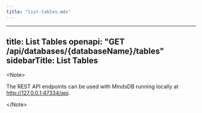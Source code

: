 ```yaml
---
title: "list-tables.mdx"
---
```


---
title: List Tables
openapi: "GET /api/databases/{databaseName}/tables"
sidebarTitle: List Tables
---

&lt;Note&gt;

The REST API endpoints can be used with MindsDB running locally at http://127.0.0.1:47334/api. 

&lt;/Note&gt;